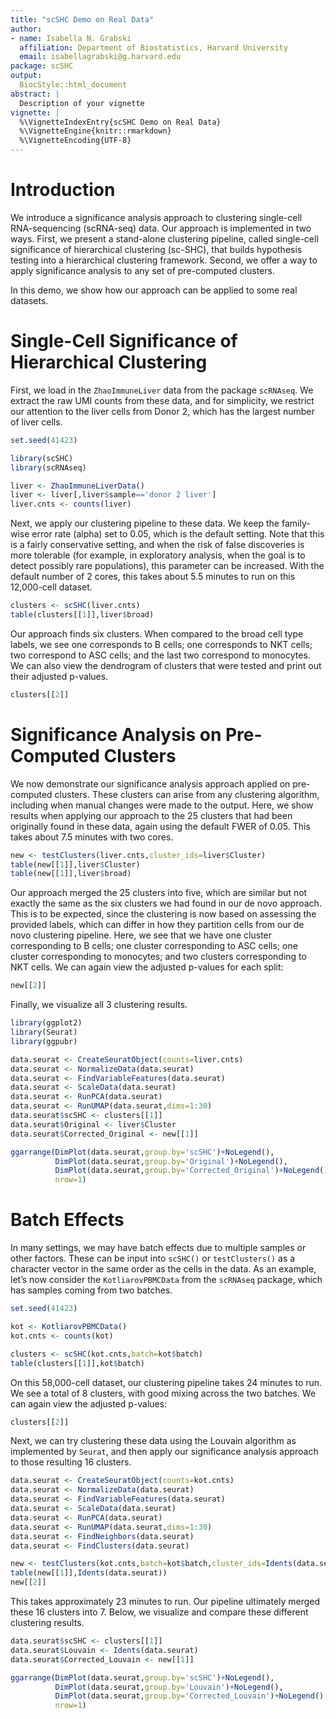 ```yaml
---
title: "scSHC Demo on Real Data"
author:
- name: Isabella N. Grabski
  affiliation: Department of Biostatistics, Harvard University
  email: isabellagrabski@g.harvard.edu
package: scSHC
output:
  BiocStyle::html_document
abstract: |
  Description of your vignette
vignette: |
  %\VignetteIndexEntry{scSHC Demo on Real Data}
  %\VignetteEngine{knitr::rmarkdown}
  %\VignetteEncoding{UTF-8}
---
```


# Introduction

We introduce a significance analysis approach to clustering single-cell RNA-sequencing (scRNA-seq) data. Our approach is implemented in two ways. First, we present a stand-alone clustering pipeline, called single-cell significance of hierarchical clustering (sc-SHC), that builds hypothesis testing into a hierarchical clustering framework. Second, we offer a way to apply significance analysis to any set of pre-computed clusters. 

In this demo, we show how our approach can be applied to some real datasets.

# Single-Cell Significance of Hierarchical Clustering

First, we load in the `ZhaoImmuneLiver` data from the package `scRNAseq`. We extract the raw UMI counts from these data, and for simplicity, we restrict our attention to the liver cells from Donor 2, which has the largest number of liver cells. 

```r
set.seed(41423)

library(scSHC)
library(scRNAseq)

liver <- ZhaoImmuneLiverData()
liver <- liver[,liver$sample=='donor 2 liver']
liver.cnts <- counts(liver)
```

Next, we apply our clustering pipeline to these data. We keep the family-wise error rate (alpha) set to 0.05, which is the default setting. Note that this is a fairly conservative setting, and when the risk of false discoveries is more tolerable (for example, in exploratory analysis, when the goal is to detect possibly rare populations), this parameter can be increased. With the default number of 2 cores, this takes about 5.5 minutes to run on this 12,000-cell dataset. 

```r
clusters <- scSHC(liver.cnts)
table(clusters[[1]],liver$broad)
```

Our approach finds six clusters. When compared to the broad cell type labels, we see one corresponds to B cells; one corresponds to NKT cells; two correspond to ASC cells; and the last two correspond to monocytes. We can also view the dendrogram of clusters that were tested and print out their adjusted p-values.

```r
clusters[[2]]
```

# Significance Analysis on Pre-Computed Clusters

We now demonstrate our significance analysis approach applied on pre-computed clusters. These clusters can arise from any clustering algorithm, including when manual changes were made to the output. Here, we show results when applying our approach to the 25 clusters that had been originally found in these data, again using the default FWER of 0.05. This takes about 7.5 minutes with two cores.

```r
new <- testClusters(liver.cnts,cluster_ids=liver$Cluster)
table(new[[1]],liver$Cluster)
table(new[[1]],liver$broad)
```

Our approach merged the 25 clusters into five, which are similar but not exactly the same as the six clusters we had found in our de novo approach. This is to be expected, since the clustering is now based on assessing the provided labels, which can differ in how they partition cells from our de novo clustering pipeline. Here, we see that we have one cluster corresponding to B cells; one cluster corresponding to ASC cells; one cluster corresponding to monocytes; and two clusters corresponding to NKT cells. We can again view the adjusted p-values for each split:

```r
new[[2]]
```

Finally, we visualize all 3 clustering results.

```r
library(ggplot2)
library(Seurat)
library(ggpubr)

data.seurat <- CreateSeuratObject(counts=liver.cnts)
data.seurat <- NormalizeData(data.seurat)
data.seurat <- FindVariableFeatures(data.seurat)
data.seurat <- ScaleData(data.seurat)
data.seurat <- RunPCA(data.seurat)
data.seurat <- RunUMAP(data.seurat,dims=1:30)
data.seurat$scSHC <- clusters[[1]]
data.seurat$Original <- liver$Cluster
data.seurat$Corrected_Original <- new[[1]]

ggarrange(DimPlot(data.seurat,group.by='scSHC')+NoLegend(),
          DimPlot(data.seurat,group.by='Original')+NoLegend(),
          DimPlot(data.seurat,group.by='Corrected_Original')+NoLegend(),
          nrow=1)
```

# Batch Effects

In many settings, we may have batch effects due to multiple samples or other factors. These can be input into `scSHC()` or `testClusters()` as a character vector in the same order as the cells in the data. As an example, let's now consider the `KotliarovPBMCData` from the `scRNAseq` package, which has samples coming from two batches.

```r
set.seed(41423)

kot <- KotliarovPBMCData()
kot.cnts <- counts(kot)

clusters <- scSHC(kot.cnts,batch=kot$batch)
table(clusters[[1]],kot$batch)
```

On this 58,000-cell dataset, our clustering pipeline takes 24 minutes to run. We see a total of 8 clusters, with good mixing across the two batches. We can again view the adjusted p-values:

```r
clusters[[2]]
```

Next, we can try clustering these data using the Louvain algorithm as implemented by `Seurat`, and then apply our significance analysis approach to those resulting 16 clusters.

```r
data.seurat <- CreateSeuratObject(counts=kot.cnts)
data.seurat <- NormalizeData(data.seurat)
data.seurat <- FindVariableFeatures(data.seurat)
data.seurat <- ScaleData(data.seurat)
data.seurat <- RunPCA(data.seurat)
data.seurat <- RunUMAP(data.seurat,dims=1:30)
data.seurat <- FindNeighbors(data.seurat)
data.seurat <- FindClusters(data.seurat)

new <- testClusters(kot.cnts,batch=kot$batch,cluster_ids=Idents(data.seurat))
table(new[[1]],Idents(data.seurat))
new[[2]]
```

This takes approximately 23 minutes to run. Our pipeline ultimately merged these 16 clusters into 7. Below, we visualize and compare these different clustering results.

```r
data.seurat$scSHC <- clusters[[1]]
data.seurat$Louvain <- Idents(data.seurat)
data.seurat$Corrected_Louvain <- new[[1]]

ggarrange(DimPlot(data.seurat,group.by='scSHC')+NoLegend(),
          DimPlot(data.seurat,group.by='Louvain')+NoLegend(),
          DimPlot(data.seurat,group.by='Corrected_Louvain')+NoLegend(),
          nrow=1)
```
